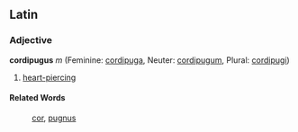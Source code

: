 ==Latin==
===Adjective===
'''cordipugus''' ''m'' (Feminine: [[cordipuga]], Neuter: [[cordipugum]], Plural: [[cordipugi]])

#[[heart-piercing]]
====Related Words====
:[[cor]], [[pugnus]]